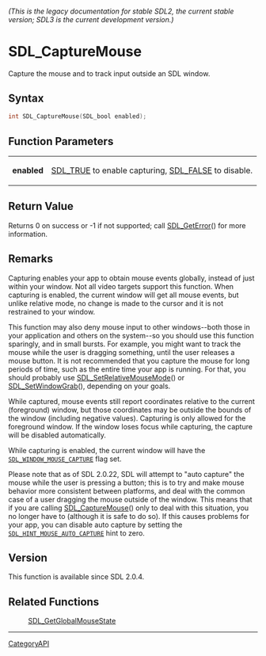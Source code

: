 ====== (This is the legacy documentation for stable SDL2, the current stable version; SDL3 is the current development version.) ======
= SDL_CaptureMouse =

Capture the mouse and to track input outside an SDL window.

== Syntax ==

<syntaxhighlight lang='c'>
int SDL_CaptureMouse(SDL_bool enabled);
</syntaxhighlight>

== Function Parameters ==

{|
|'''enabled'''
|[[SDL_TRUE]] to enable capturing, [[SDL_FALSE]] to disable.
|}

== Return Value ==

Returns 0 on success or -1 if not supported; call [[SDL_GetError]]() for
more information.

== Remarks ==

Capturing enables your app to obtain mouse events globally, instead of just
within your window. Not all video targets support this function. When
capturing is enabled, the current window will get all mouse events, but
unlike relative mode, no change is made to the cursor and it is not
restrained to your window.

This function may also deny mouse input to other windows--both those in
your application and others on the system--so you should use this function
sparingly, and in small bursts. For example, you might want to track the
mouse while the user is dragging something, until the user releases a mouse
button. It is not recommended that you capture the mouse for long periods
of time, such as the entire time your app is running. For that, you should
probably use [[SDL_SetRelativeMouseMode]]() or [[SDL_SetWindowGrab]](),
depending on your goals.

While captured, mouse events still report coordinates relative to the
current (foreground) window, but those coordinates may be outside the
bounds of the window (including negative values). Capturing is only allowed
for the foreground window. If the window loses focus while capturing, the
capture will be disabled automatically.

While capturing is enabled, the current window will have the
<code>[[SDL_WINDOW_MOUSE_CAPTURE]]</code> flag set.

Please note that as of SDL 2.0.22, SDL will attempt to "auto capture" the
mouse while the user is pressing a button; this is to try and make mouse
behavior more consistent between platforms, and deal with the common case
of a user dragging the mouse outside of the window. This means that if you
are calling [[SDL_CaptureMouse]]() only to deal with this situation, you no
longer have to (although it is safe to do so). If this causes problems for
your app, you can disable auto capture by setting the
<code>[[SDL_HINT_MOUSE_AUTO_CAPTURE]]</code> hint to zero.

== Version ==

This function is available since SDL 2.0.4.

== Related Functions ==

:[[SDL_GetGlobalMouseState]]

----
[[CategoryAPI]]


